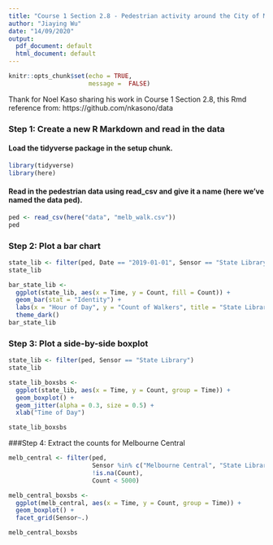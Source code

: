 ```yaml
---
title: "Course 1 Section 2.8 - Pedestrian activity around the City of Melbourne"
author: "Jiaying Wu"
date: "14/09/2020"
output:
  pdf_document: default
  html_document: default
---
```


```r
knitr::opts_chunk$set(echo = TRUE,
                      message =  FALSE)
```

Thank for Noel Kaso sharing his work in Course 1 Section 2.8, this Rmd reference from: https://github.com/nkasono/data

### Step 1: Create a new R Markdown and read in the data

#### Load the tidyverse package in the setup chunk.

```r
library(tidyverse)
library(here)
```

#### Read in the pedestrian data using read_csv and give it a name (here we’ve named the data ped).

```r
ped <- read_csv(here("data", "melb_walk.csv"))
ped
```

### Step 2: Plot a bar chart

```r
state_lib <- filter(ped, Date == "2019-01-01", Sensor == "State Library")
state_lib
```

```r
bar_state_lib <- 
  ggplot(state_lib, aes(x = Time, y = Count, fill = Count)) +
  geom_bar(stat = "Identity") +
  labs(x = "Hour of Day", y = "Count of Walkers", title = "State Library Pedestrians in Each Hour on 1st Jan 2019") +
  theme_dark()
bar_state_lib
```

### Step 3: Plot a side-by-side boxplot

```r
state_lib <- filter(ped, Sensor == "State Library")
state_lib
```


```r
state_lib_boxsbs <- 
  ggplot(state_lib, aes(x = Time, y = Count, group = Time)) +
  geom_boxplot() +
  geom_jitter(alpha = 0.3, size = 0.5) +
  xlab("Time of Day")

state_lib_boxsbs
```

###Step 4: Extract the counts for Melbourne Central

```r
melb_central <- filter(ped, 
                       Sensor %in% c("Melbourne Central", "State Library"), 
                       !is.na(Count), 
                       Count < 5000)

melb_central_boxsbs <- 
  ggplot(melb_central, aes(x = Time, y = Count, group = Time)) +
  geom_boxplot() +
  facet_grid(Sensor~.)

melb_central_boxsbs
```
